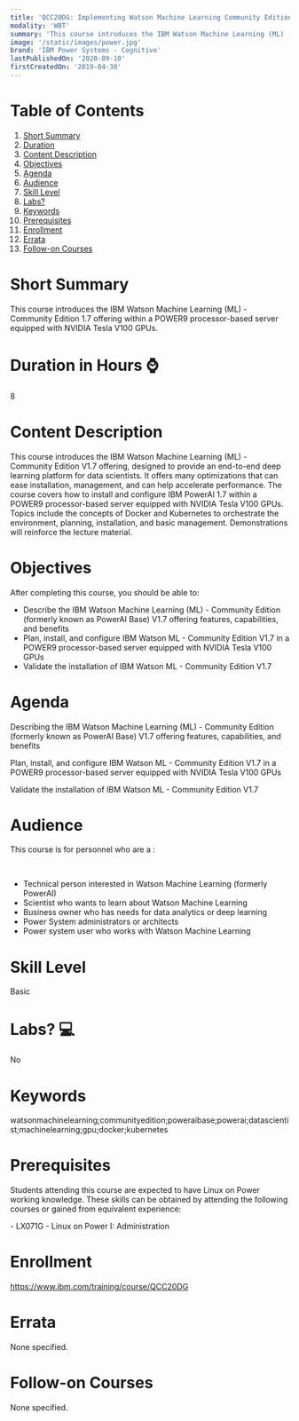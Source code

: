 ```yaml
---
title: 'QCC20DG: Implementing Watson Machine Learning Community Edition'
modality: 'WBT'
summary: 'This course introduces the IBM Watson Machine Learning (ML) - Community Edition 1.7 offering within a POWER9 processor-based server equipped with NVIDIA Tesla V100 GPUs.'
image: '/static/images/power.jpg'
brand: 'IBM Power Systems - Cognitive'
lastPublishedOn: '2020-09-10'
firstCreatedOn: '2019-04-30'
---
```

# Table of Contents
1.  [Short Summary](#short-summary)
2.  [Duration](#duration-in-hours-)
3.  [Content Description](#content-description)
4.  [Objectives](#objectives)
5.  [Agenda](#agenda)
6.  [Audience](#audience)
7.  [Skill Level](#skill-level)
8.  [Labs?](#labs-)
9.  [Keywords](#keywords)
10. [Prerequisites](#prerequisites)
11. [Enrollment](#enrollment)
12. [Errata](#errata)
13. [Follow-on Courses](#follow-on-courses)

# Short Summary
This course introduces the IBM Watson Machine Learning (ML) - Community Edition 1.7 offering within a POWER9 processor-based server equipped with NVIDIA Tesla V100 GPUs.

# Duration in Hours ⌚
8

# Content Description
<p>This course introduces the IBM Watson Machine Learning (ML) - Community Edition V1.7 offering, designed to provide an end-to-end deep learning platform for data scientists. It offers many optimizations that can ease installation, management, and can help accelerate performance. The course covers how to install and configure IBM PowerAI 1.7 within a POWER9 processor-based server equipped with NVIDIA Tesla V100 GPUs. Topics include the concepts of Docker and Kubernetes to orchestrate the environment, planning, installation, and basic management. Demonstrations will reinforce the lecture material.</p>

# Objectives
<p>After completing this course, you should be able to:</p><ul><li>Describe the IBM Watson Machine Learning (ML) - Community Edition (formerly known as PowerAI Base) V1.7 offering features, capabilities, and benefits</li><li>Plan, install, and configure IBM Watson ML - Community Edition V1.7 in a POWER9 processor-based server equipped with NVIDIA Tesla V100 GPUs</li><li>Validate the installation of IBM Watson ML - Community Edition V1.7</li></ul>

# Agenda
<p>Describing the IBM Watson Machine Learning (ML) - Community Edition (formerly known as PowerAI Base) V1.7 offering features, capabilities, and benefits</p><p>Plan, install, and configure IBM Watson ML - Community Edition V1.7 in a POWER9 processor-based server equipped with NVIDIA Tesla V100 GPUs</p><p>Validate the installation of IBM Watson ML - Community Edition V1.7</p>

# Audience
<p>This course is for personnel who are a :&nbsp;</p><p>&nbsp;</p><ul><li>Technical person interested in Watson Machine Learning (formerly PowerAI)</li><li>Scientist who wants to learn about Watson Machine Learning</li><li>Business owner who has needs for data analytics or deep learning</li><li>Power System administrators or architects&nbsp;</li><li>Power system user who works with Watson Machine Learning</li></ul>

# Skill Level
Basic

# Labs? 💻
No

# Keywords
watsonmachinelearning;communityedition;poweraibase;powerai;datascientist;machinelearning;gpu;docker;kubernetes

# Prerequisites
<p>Students attending this course are expected to have Linux on Power working knowledge. These skills can be obtained by attending the following courses or gained from equivalent experience:</p><p>- LX071G - Linux on Power I: Administration</p>

# Enrollment
https://www.ibm.com/training/course/QCC20DG

# Errata
None specified.

# Follow-on Courses
None specified.

